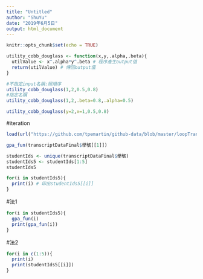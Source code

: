 ```yaml
---
title: "Untitled"
author: "ShuYu"
date: "2019年6月5日"
output: html_document
---
```


```r
knitr::opts_chunk$set(echo = TRUE)
```

```r
utility_cobb_douglass <- function(x,y,.alpha,.beta){
  utilValue <- x^.alpha*y^.beta # 程序產生output值
  return(utilValue) # 傳回output值
}
```

```r
#不指定input名稱:照順序
utility_cobb_douglass(1,2,0.5,0.8)
#指定名稱
utility_cobb_douglass(1,2,.beta=0.8,.alpha=0.5)
```
```r
utility_cobb_douglass(y=2,x=1,0.5,0.8)
```

#iteration
```r
load(url("https://github.com/tpemartin/github-data/blob/master/loopTranscriptData.Rda?raw=true"))
```

```r
gpa_fun(transcriptDataFinal$學號[[1]])
```

```r
studentIds <- unique(transcriptDataFinal$學號)
studentIds5 <- studentIds[1:5]
studentIds5
```

```r
for(i in studentIds5){
  print(i) # 印出studentIds5[[i]]
}
```
#法1
```r
for(i in studentIds5){
  gpa_fun(i)
  print(gpa_fun(i))
}
```
#法2
```r
for(i in c(1:5)){
  print(i)
  print(studentIds5[[i]])
}
```


























